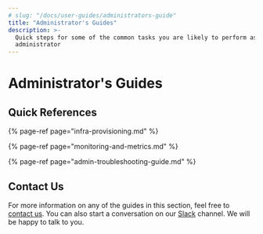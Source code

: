 ```yaml
---
# slug: "/docs/user-guides/administrators-guide"
title: "Administrator's Guides"
description: >-
  Quick steps for some of the common tasks you are likely to perform as an
  administrator
---
```


# Administrator's Guides

## Quick References

{% page-ref page="infra-provisioning.md" %}

{% page-ref page="monitoring-and-metrics.md" %}

{% page-ref page="admin-troubleshooting-guide.md" %}

## Contact Us

For more information on any of the guides in this section, feel free to [contact us](mailto:%20contact@rudderstack.com). You can also start a conversation on our [Slack](https://rudderstack.com/join-rudderstack-slack-community) channel. We will be happy to talk to you.

